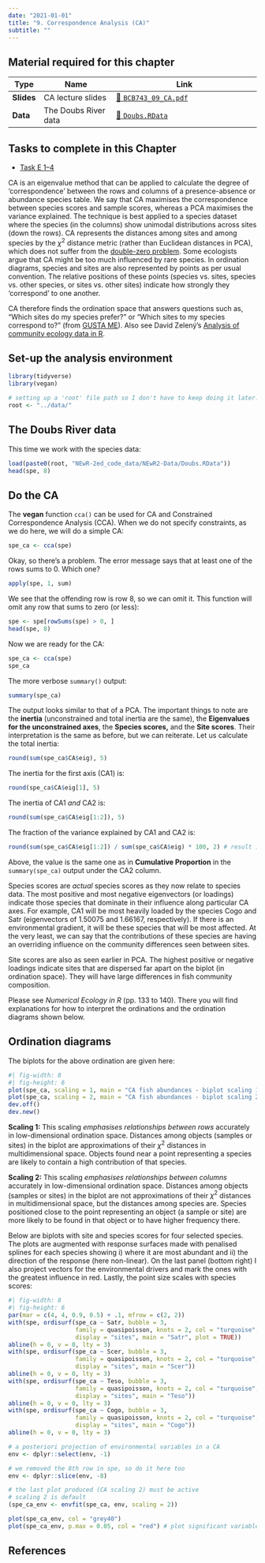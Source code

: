 ```yaml
---
date: "2021-01-01"
title: "9. Correspondence Analysis (CA)"
subtitle: ""
---
```


<!--- # Topic 9: Correspondence Analysis (CA) --->

::: callout-tip
## **Material required for this chapter**

| Type           | Name                                     | Link                                                                              |
|----------------|------------------------------------------|-----------------------------------------------------------------------------------|
| **Slides**     | CA lecture slides                        | [💾 `BCB743_09_CA.pdf`](../slides/BCB743_09_CA.pdf)                               |
| **Data**       | The Doubs River data                     | [💾 `Doubs.RData`](../data/NEwR-2ed_code_data/NeWR2-Data/Doubs.RData)             |
:::

::: {.callout-important appearance="simple"}
## Tasks to complete in this Chapter

* [Task E 1--4](assessments/Task_E.qmd)
:::

CA is an eigenvalue method that can be applied to calculate the degree of 'correspondence' between the rows and columns of a presence-absence or abundance species table. We say that CA maximises the correspondence between species scores and sample scores, whereas a PCA maximises the variance explained. The technique is best applied to a species dataset where the species (in the columns) show unimodal distributions across sites (down the rows). CA represents the distances among sites and among species by the $\chi^{2}$ distance metric (rather than Euclidean distances in PCA), which does not suffer from the [double-zero problem](https://www.davidzeleny.net/anadat-r/doku.php/en:similarity#:~:text=Chi%2Dsquare%20distances.-,Double%2Dzero%20problem,which%20similarity%2Fdistance%20is%20calculated.&text=The%20fact%20that%20the%20mesic,or%20difference%20between%20both%20samples.). Some ecologists argue that CA might be too much influenced by rare species. In ordination diagrams, species and sites are also represented by points as per usual convention. The relative positions of these points (species vs. sites, species vs. other species, or sites vs. other sites) indicate how strongly they 'correspond' to one another.

CA therefore finds the ordination space that answers questions such as, "Which sites do my species prefer?" or "Which sites to my species correspond to?" (from [GUSTA ME](https://sites.google.com/site/mb3gustame/indirect-gradient-analysis/ca)). Also see David Zelený's [Analysis of community ecology data in R](https://www.davidzeleny.net/anadat-r/doku.php/en:ca_dca).

## Set-up the analysis environment

```r
library(tidyverse)
library(vegan)

# setting up a 'root' file path so I don't have to keep doing it later...
root <- "../data/"
```

## The Doubs River data

This time we work with the species data:

```r
load(paste0(root, "NEwR-2ed_code_data/NEwR2-Data/Doubs.RData"))
head(spe, 8)
```

## Do the CA

The **vegan** function `cca()` can be used for CA and Constrained Correspondence Analysis (CCA). When we do not specify constraints, as we do here, we will do a simple CA:

```r
spe_ca <- cca(spe)
```

Okay, so there's a problem. The error message says that at least one of the rows sums to 0. Which one?

```r
apply(spe, 1, sum)
```

We see that the offending row is row 8, so we can omit it. This function will omit any row that sums to zero (or less):

```r
spe <- spe[rowSums(spe) > 0, ]
head(spe, 8)
```

Now we are ready for the CA:

```r
spe_ca <- cca(spe)
spe_ca
```

The more verbose `summary()` output:

```r
summary(spe_ca)
```

The output looks similar to that of a PCA. The important things to note are the **inertia** (unconstrained and total inertia are the same), the **Eigenvalues for the unconstrained axes**, the **Species scores,** and the **Site scores**. Their interpretation is the same as before, but we can reiterate. Let us calculate the total inertia:

```r
round(sum(spe_ca$CA$eig), 5)
```

The inertia for the first axis (CA1) is:

```r
round(spe_ca$CA$eig[1], 5)
```

The inertia of CA1 *and* CA2 is:

```r
round(sum(spe_ca$CA$eig[1:2]), 5)
```

The fraction of the variance explained by CA1 and CA2 is:

```r
round(sum(spe_ca$CA$eig[1:2]) / sum(spe_ca$CA$eig) * 100, 2) # result in %
```

Above, the value is the same one as in **Cumulative Proportion** in the `summary(spe_ca)` output under the CA2 column.

Species scores are *actual* species scores as they now relate to species data. The most positive and most negative eigenvectors (or loadings) indicate those species that dominate in their influence along particular CA axes. For example, CA1 will be most heavily loaded by the species Cogo and Satr (eigenvectors of 1.50075 and 1.66167, respectively). If there is an environmental gradient, it will be these species that will be most affected. At the very least, we can say that the contributions of these species are having an overriding influence on the community differences seen between sites.

Site scores are also as seen earlier in PCA. The highest positive or negative loadings indicate sites that are dispersed far apart on the biplot (in ordination space). They will have large differences in fish community composition.

Please see *Numerical Ecology in R* (pp. 133 to 140). There you will find explanations for how to interpret the ordinations and the ordination diagrams shown below.

## Ordination diagrams

The biplots for the above ordination are given here:

```r
#| fig-width: 8
#| fig-height: 6 
plot(spe_ca, scaling = 1, main = "CA fish abundances - biplot scaling 1")
plot(spe_ca, scaling = 2, main = "CA fish abundances - biplot scaling 2")
dev.off()
dev.new()
```

**Scaling 1:** This scaling *emphasises relationships between rows* accurately in low-dimensional ordination space. Distances among objects (samples or sites) in the biplot are approximations of their $\chi^{2}$ distances in multidimensional space. Objects found near a point representing a species are likely to contain a high contribution of that species.

**Scaling 2:** This scaling *emphasises relationships between columns* accurately in low-dimensional ordination space. Distances among objects (samples or sites) in the biplot are not approximations of their $\chi^{2}$ distances in multidimensional space, but the distances among species are. Species positioned close to the point representing an object (a sample or site) are more likely to be found in that object or to have higher frequency there.

Below are biplots with site and species scores for four selected species. The plots are augmented with response surfaces made with penalised splines for each species showing i) where it are most abundant and ii) the direction of the response (here non-linear). On the last panel (bottom right) I also project vectors for the environmental drivers and mark the ones with the greatest influence in red. Lastly, the point size scales with species scores:

```r
#| fig-width: 8
#| fig-height: 6 
par(mar = c(4, 4, 0.9, 0.5) + .1, mfrow = c(2, 2))
with(spe, ordisurf(spe_ca ~ Satr, bubble = 3,
                   family = quasipoisson, knots = 2, col = "turquoise",
                   display = "sites", main = "Satr", plot = TRUE))
abline(h = 0, v = 0, lty = 3)
with(spe, ordisurf(spe_ca ~ Scer, bubble = 3,
                   family = quasipoisson, knots = 2, col = "turquoise",
                   display = "sites", main = "Scer"))
abline(h = 0, v = 0, lty = 3)
with(spe, ordisurf(spe_ca ~ Teso, bubble = 3,
                   family = quasipoisson, knots = 2, col = "turquoise",
                   display = "sites", main = "Teso"))
abline(h = 0, v = 0, lty = 3)
with(spe, ordisurf(spe_ca ~ Cogo, bubble = 3,
                   family = quasipoisson, knots = 2, col = "turquoise",
                   display = "sites", main = "Cogo"))
abline(h = 0, v = 0, lty = 3)

# a posteriori projection of environmental variables in a CA
env <- dplyr::select(env, -1)

# we removed the 8th row in spe, so do it here too
env <- dplyr::slice(env, -8)

# the last plot produced (CA scaling 2) must be active
# scaling 2 is default
(spe_ca_env <- envfit(spe_ca, env, scaling = 2))

plot(spe_ca_env, col = "grey40")
plot(spe_ca_env, p.max = 0.05, col = "red") # plot significant variables with a different colour
```

## References

::: {#refs}
:::
